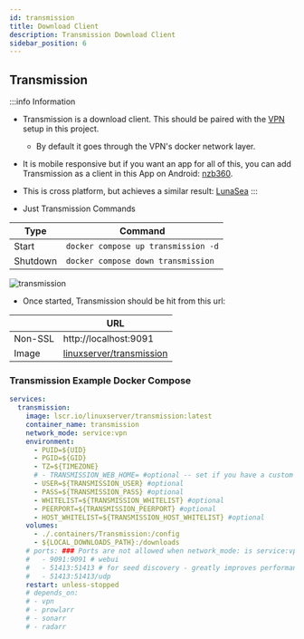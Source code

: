 ```yaml
---
id: transmission
title: Download Client
description: Transmission Download Client
sidebar_position: 6
---
```


## Transmission

:::info Information

- Transmission is a download client. This should be paired with the [VPN](./vpn.mdx) setup in this project.
  - By default it goes through the VPN's docker network layer.
- It is mobile responsive but if you want an app for all of this, you can add Transmission as a client in this App on Android: [nzb360](https://nzb360.com/).
- This is cross platform, but achieves a similar result: [LunaSea](https://www.lunasea.app/)
  :::

- Just Transmission Commands

| Type     | Command                             |
| -------- | ----------------------------------- |
| Start    | `docker compose up transmission -d` |
| Shutdown | `docker compose down transmission`  |

<img src="/Home-Media-Docker/img/transmission-web.png" alt="transmission" />

- Once started, Transmission should be hit from this url:

|         | URL                                                                                    |
| ------- | -------------------------------------------------------------------------------------- |
| Non-SSL | http://localhost:9091                                                                  |
| Image   | [linuxserver/transmission](https://docs.linuxserver.io/images/docker-transmission/?q=) |

### Transmission Example Docker Compose

```yaml
services:
  transmission:
    image: lscr.io/linuxserver/transmission:latest
    container_name: transmission
    network_mode: service:vpn
    environment:
      - PUID=${UID}
      - PGID=${GID}
      - TZ=${TIMEZONE}
      # - TRANSMISSION_WEB_HOME= #optional -- set if you have a custom transmission ui
      - USER=${TRANSMISSION_USER} #optional
      - PASS=${TRANSMISSION_PASS} #optional
      - WHITELIST=${TRANSMISSION_WHITELIST} #optional
      - PEERPORT=${TRANSMISSION_PEERPORT} #optional
      - HOST_WHITELIST=${TRANSMISSION_HOST_WHITELIST} #optional
    volumes:
      - ./.containers/Transmission:/config
      - ${LOCAL_DOWNLOADS_PATH}:/downloads
    # ports: ### Ports are not allowed when network_mode: is service:vpn
    #   - 9091:9091 # webui
    #   - 51413:51413 # for seed discovery - greatly improves performance even if not seeding
    #   - 51413:51413/udp
    restart: unless-stopped
    # depends_on:
    # - vpn
    # - prowlarr
    # - sonarr
    # - radarr
```

